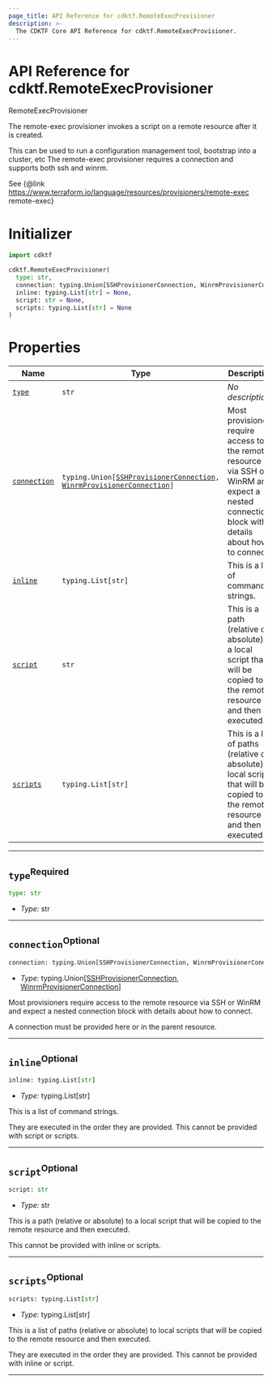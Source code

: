 ```yaml
---
page_title: API Reference for cdktf.RemoteExecProvisioner
description: >-
  The CDKTF Core API Reference for cdktf.RemoteExecProvisioner.
---
```


<!-- This file is generated through yarn generate-docs -->

# API Reference for cdktf.RemoteExecProvisioner

   RemoteExecProvisioner <a name="RemoteExecProvisioner" id="cdktf.RemoteExecProvisioner"></a>
  
  The remote-exec provisioner invokes a script on a remote resource after it is created.
  
  This can be used to run a configuration management tool, bootstrap into a cluster, etc
  The remote-exec provisioner requires a connection and supports both ssh and winrm.
  
  See {@link https://www.terraform.io/language/resources/provisioners/remote-exec remote-exec}
  
  # Initializer <a name="Initializer" id="cdktf.RemoteExecProvisioner.Initializer"></a>
  
  ```python
  import cdktf
  
  cdktf.RemoteExecProvisioner(
    type: str,
    connection: typing.Union[SSHProvisionerConnection, WinrmProvisionerConnection] = None,
    inline: typing.List[str] = None,
    script: str = None,
    scripts: typing.List[str] = None
  )
  ```
  
  # Properties <a name="Properties" id="Properties"></a>
  
  | **Name** | **Type** | **Description** |
  | --- | --- | --- |
  | <code><a href="#cdktf.RemoteExecProvisioner.property.type">type</a></code> | <code>str</code> | *No description.* |
  | <code><a href="#cdktf.RemoteExecProvisioner.property.connection">connection</a></code> | <code>typing.Union[<a href="#cdktf.SSHProvisionerConnection">SSHProvisionerConnection</a>, <a href="#cdktf.WinrmProvisionerConnection">WinrmProvisionerConnection</a>]</code> | Most provisioners require access to the remote resource via SSH or WinRM and expect a nested connection block with details about how to connect. |
  | <code><a href="#cdktf.RemoteExecProvisioner.property.inline">inline</a></code> | <code>typing.List[str]</code> | This is a list of command strings. |
  | <code><a href="#cdktf.RemoteExecProvisioner.property.script">script</a></code> | <code>str</code> | This is a path (relative or absolute) to a local script that will be copied to the remote resource and then executed. |
  | <code><a href="#cdktf.RemoteExecProvisioner.property.scripts">scripts</a></code> | <code>typing.List[str]</code> | This is a list of paths (relative or absolute) to local scripts that will be copied to the remote resource and then executed. |
  
  ---
  
  ## `type`<sup>Required</sup> <a name="type" id="cdktf.RemoteExecProvisioner.property.type"></a>
  
  ```python
  type: str
  ```
  
  - *Type:* str
  
  ---
  
  ## `connection`<sup>Optional</sup> <a name="connection" id="cdktf.RemoteExecProvisioner.property.connection"></a>
  
  ```python
  connection: typing.Union[SSHProvisionerConnection, WinrmProvisionerConnection]
  ```
  
  - *Type:* typing.Union[<a href="#cdktf.SSHProvisionerConnection">SSHProvisionerConnection</a>, <a href="#cdktf.WinrmProvisionerConnection">WinrmProvisionerConnection</a>]
  
  Most provisioners require access to the remote resource via SSH or WinRM and expect a nested connection block with details about how to connect.
  
  A connection must be provided here or in the parent resource.
  
  ---
  
  ## `inline`<sup>Optional</sup> <a name="inline" id="cdktf.RemoteExecProvisioner.property.inline"></a>
  
  ```python
  inline: typing.List[str]
  ```
  
  - *Type:* typing.List[str]
  
  This is a list of command strings.
  
  They are executed in the order they are provided.
  This cannot be provided with script or scripts.
  
  ---
  
  ## `script`<sup>Optional</sup> <a name="script" id="cdktf.RemoteExecProvisioner.property.script"></a>
  
  ```python
  script: str
  ```
  
  - *Type:* str
  
  This is a path (relative or absolute) to a local script that will be copied to the remote resource and then executed.
  
  This cannot be provided with inline or scripts.
  
  ---
  
  ## `scripts`<sup>Optional</sup> <a name="scripts" id="cdktf.RemoteExecProvisioner.property.scripts"></a>
  
  ```python
  scripts: typing.List[str]
  ```
  
  - *Type:* typing.List[str]
  
  This is a list of paths (relative or absolute) to local scripts that will be copied to the remote resource and then executed.
  
  They are executed in the order they are provided.
  This cannot be provided with inline or script.
  
  ---
  
